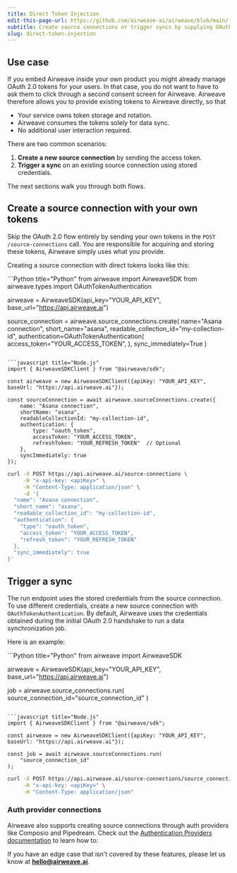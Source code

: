 ```yaml
---
title: Direct Token Injection
edit-this-page-url: https://github.com/airweave-ai/airweave/blob/main/fern/docs/pages/direct-token-injection.mdx
subtitle: Create source connections or trigger syncs by supplying OAuth&nbsp;2.0 tokens directly.
slug: direct-token-injection
---
```


## Use case

If you embed Airweave inside your own product you might already manage OAuth 2.0 tokens for your users.
In that case, you do not want to have to ask them to click through a second consent screen for Airweave.
Airweave therefore allows you to provide existing tokens to Airweave directly, so that

  - Your service owns token storage and rotation.
  - Airweave consumes the tokens solely for data sync.
  - No additional user interaction required.

There are two common scenarios:

1. **Create a new source connection** by sending the access token.
2. **Trigger a sync** on an existing source connection using stored credentials.

The next sections walk you through both flows.

## Create a source connection with your own tokens

Skip the OAuth 2.0 flow entirely by sending your own tokens in the `POST /source-connections` call. You are responsible for acquiring and storing these tokens, Airweave simply uses what you provide.

Creating a source connection with direct tokens looks like this:

<CodeBlocks>
```Python title="Python"
from airweave import AirweaveSDK
from airweave.types import OAuthTokenAuthentication

airweave = AirweaveSDK(api_key="YOUR_API_KEY", base_url="https://api.airweave.ai")

source_connection = airweave.source_connections.create(
    name="Asana connection",
    short_name="asana",
    readable_collection_id="my-collection-id",
    authentication=OAuthTokenAuthentication(
        access_token="YOUR_ACCESS_TOKEN",
    ),
    sync_immediately=True
)
```

```javascript title="Node.js"
import { AirweaveSDKClient } from "@airweave/sdk";

const airweave = new AirweaveSDKClient({apiKey: "YOUR_API_KEY", baseUrl: "https://api.airweave.ai"});

const sourceConnection = await airweave.sourceConnections.create({
    name: "Asana connection",
    shortName: "asana",
    readableCollectionId: "my-collection-id",
    authentication: {
        type: "oauth_token",
        accessToken: "YOUR_ACCESS_TOKEN",
        refreshToken: "YOUR_REFRESH_TOKEN"  // Optional
    },
    syncImmediately: true
});
```

```bash title="cURL"
curl -X POST https://api.airweave.ai/source-connections \
     -H "x-api-key: <apiKey>" \
     -H "Content-Type: application/json" \
     -d '{
  "name": "Asana connection",
  "short_name": "asana",
  "readable_collection_id": "my-collection-id",
  "authentication": {
    "type": "oauth_token",
    "access_token": "YOUR_ACCESS_TOKEN",
    "refresh_token": "YOUR_REFRESH_TOKEN"
  },
  "sync_immediately": true
}'
```
</CodeBlocks>

## Trigger a sync
<Note>The run endpoint uses the stored credentials from the source connection. To use different credentials, create a new source connection with `OAuthTokenAuthentication`.</Note>
By default, Airweave uses the credentials obtained during the initial OAuth 2.0 handshake to run a data synchronization job.

Here is an example:

<CodeBlocks>
```Python title="Python"
from airweave import AirweaveSDK

airweave = AirweaveSDK(api_key="YOUR_API_KEY", base_url="https://api.airweave.ai")

job = airweave.source_connections.run(
    source_connection_id="source_connection_id"
)
```

```javascript title="Node.js"
import { AirweaveSDKClient } from "@airweave/sdk";

const airweave = new AirweaveSDKClient({apiKey: "YOUR_API_KEY", baseUrl: "https://api.airweave.ai"});

const job = await airweave.sourceConnections.run(
    "source_connection_id"
);
```

```bash title="cURL"
curl -X POST https://api.airweave.ai/source-connections/source_connection_id/run \
     -H "x-api-key: <apiKey>" \
     -H "Content-Type: application/json"
```
</CodeBlocks>

### Auth provider connections

Airweave also supports creating source connections through auth providers like Composio and Pipedream. Check out the [Authentication Providers documentation](/auth-providers) to learn how to:

If you have an edge case that isn't covered by these features, please let us know at **hello@airweave.ai**.
